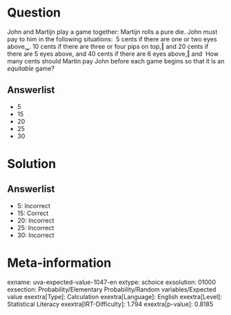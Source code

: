 Question
========

John and Martijn play a game together: Martijn rolls a pure die. John must pay to him in the following situations: \ 5 cents if there are one or two eyes above,‗. 10 cents if there are three or four pips on top,‖ and 20 cents if there are 5 eyes above, and 40 cents if there are 6 eyes above,‖ and \ How many cents should Martin pay John before each game begins so that it is an *equitable* game?

Answerlist
----------

* 5
* 15
* 20
* 25
* 30

Solution
========

Answerlist
----------

* 5: Incorrect
* 15: Correct
* 20: Incorrect
* 25: Incorrect
* 30: Incorrect

Meta-information
================
exname: uva-expected-value-1047-en
extype: schoice
exsolution: 01000
exsection: Probability/Elementary Probability/Random variables/Expected value
exextra[Type]: Calculation
exextra[Language]: English
exextra[Level]: Statistical Literacy
exextra[IRT-Difficulty]: 1.794
exextra[p-value]: 0.8185
